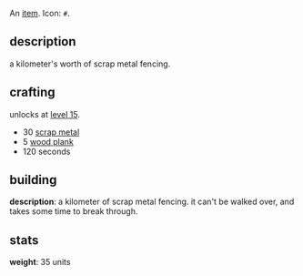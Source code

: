 {{FixTitle}}
An [[items|item]]. Icon: <code><nowiki>#</nowiki></code>.

== description ==

a kilometer's worth of scrap metal fencing.

== crafting ==

unlocks at [[level 15]].

* 30 [[scrap metal]]
* 5 [[wood plank]]
* 120 seconds

== building ==

'''description''': a kilometer of scrap metal fencing. it can't be walked over, and takes some time to break through.

== stats ==

'''weight''': 35 units
